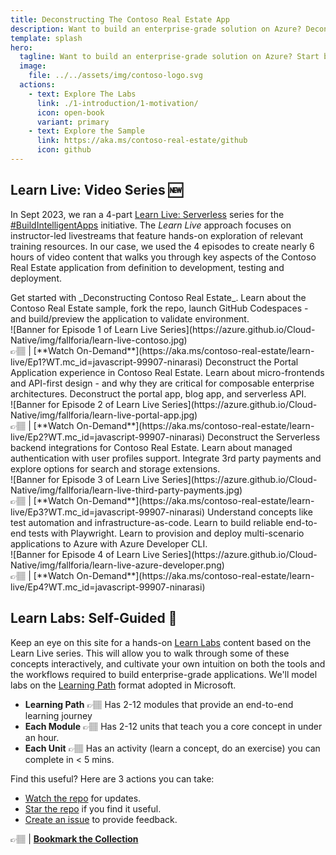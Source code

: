 ```yaml
---
title: Deconstructing The Contoso Real Estate App
description: Want to build an enterprise-grade solution on Azure? Deconstruct our reference sample.
template: splash
hero:
  tagline: Want to build an enterprise-grade solution on Azure? Start by tearing one down! Deconstruct our open-source reference implementation!
  image:
    file: ../../assets/img/contoso-logo.svg
  actions:
    - text: Explore The Labs
      link: ./1-introduction/1-motivation/
      icon: open-book
      variant: primary
    - text: Explore the Sample
      link: https://aka.ms/contoso-real-estate/github
      icon: github
---
```



## Learn Live: Video Series 🆕

In Sept 2023, we ran a 4-part [Learn Live: Serverless](https://learn.microsoft.com/shows/learn-live/?terms=contoso%20real%20estate??WT.mc_id=javascript-99907-ninarasi) series for the [#BuildIntelligentApps](https://aka.ms/FallForIA) initiative. The _Learn Live_ approach focuses on instructor-led livestreams that feature hands-on exploration of relevant training resources. In our case, we used the 4 episodes to create nearly 6 hours of video content that walks you through key aspects of the Contoso Real Estate application from definition to development, testing and deployment.

<CardGrid>
	<Card title="Ep 1 | Building Composable Cloud-Native Solutions on Azure" icon="laptop">
		Get started with _Deconstructing Contoso Real Estate_. Learn about the Contoso Real Estate sample, fork the repo, launch GitHub Codespaces - and build/preview the application to validate environment. <br/>![Banner for Episode 1 of Learn Live Series](https://azure.github.io/Cloud-Native/img/fallforia/learn-live-contoso.jpg) <br/> 👉🏽 | [**Watch On-Demand**](https://aka.ms/contoso-real-estate/learn-live/Ep1?WT.mc_id=javascript-99907-ninarasi)
	</Card>
	<Card title="Ep 2 | Building Micro-frontends with API-first design thinking" icon="laptop">
		Deconstruct the Portal Application experience in Contoso Real Estate. Learn about micro-frontends and API-first design - and why they are critical for composable enterprise architectures. Deconstruct the portal app, blog app, and serverless API. <br/>![Banner for Episode 2 of Learn Live Series](https://azure.github.io/Cloud-Native/img/fallforia/learn-live-portal-app.jpg) <br/> 👉🏽 | [**Watch On-Demand**](https://aka.ms/contoso-real-estate/learn-live/Ep2?WT.mc_id=javascript-99907-ninarasi)
	</Card>
	<Card title="Ep 3 | Integrate 3rd Party Payments & Authentication Features" icon="laptop">
		Deconstruct the Serverless backend integrations for Contoso Real Estate. Learn about managed authentication with user profiles support. Integrate 3rd party payments and explore options for search and storage extensions.
		<br/>![Banner for Episode 3 of Learn Live Series](https://azure.github.io/Cloud-Native/img/fallforia/learn-live-third-party-payments.jpg) <br/> 👉🏽 | [**Watch On-Demand**](https://aka.ms/contoso-real-estate/learn-live/Ep3?WT.mc_id=javascript-99907-ninarasi)
	</Card>
	<Card title="Ep 4 | Deploy with Azure Developer CLI · E2E Testing With Playwright" icon="laptop">
		Understand concepts like test automation and infrastructure-as-code. Learn to build reliable end-to-end tests with Playwright. Learn to provision and deploy multi-scenario applications to Azure with Azure Developer CLI. <br/>![Banner for Episode 4 of Learn Live Series](https://azure.github.io/Cloud-Native/img/fallforia/learn-live-azure-developer.png) <br/> 👉🏽 | [**Watch On-Demand**](https://aka.ms/contoso-real-estate/learn-live/Ep4?WT.mc_id=javascript-99907-ninarasi)
	</Card>
</CardGrid>

## Learn Labs: Self-Guided 🚧

Keep an eye on this site for a hands-on [Learn Labs](./1-introduction/1-motivation/) content based on the Learn Live series. This will allow you to walk through some of these concepts interactively, and cultivate your own intuition on both the tools and the workflows required to build enterprise-grade applications. We'll model labs on the [Learning Path](https://learn.microsoft.com/training/paths/azure-well-architected-framework/?WT.mc_id=javascript-99907-ninarasi) format adopted in Microsoft.
- **Learning Path** 👉🏽 Has 2-12 modules that provide an end-to-end learning journey
- **Each Module** 👉🏽 Has 2-12 units that teach you a core concept in under an hour.
- **Each Unit** 👉🏽 Has an activity (learn a concept, do an exercise) you can complete in < 5 mins.

Find this useful? Here are 3 actions you can take:
 - [Watch the repo](https://github.com/30DaysOf/deconstructing-contoso-real-estate) for updates.
 - [Star the repo](https://github.com/30DaysOf/deconstructing-contoso-real-estate) if you find it useful.
 - [Create an issue](https://github.com/30DaysOf/deconstructing-contoso-real-estate/issues/new) to provide feedback.

👉🏽 | [**Bookmark the Collection**](https://aka.ms/fallforIA/collection/?WT.mc_id=javascript-99907-ninarasi) 
